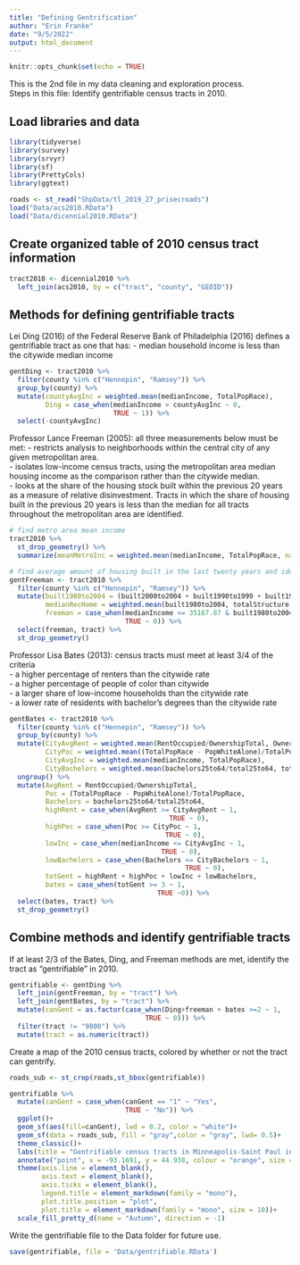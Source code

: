 ```yaml
---
title: "Defining Gentrification"
author: "Erin Franke"
date: "9/5/2022"
output: html_document
---
```


```r
knitr::opts_chunk$set(echo = TRUE)
```

This is the 2nd file in my data cleaning and exploration process. \
Steps in this file: Identify gentrifiable census tracts in 2010. \

## Load libraries and data 

```r
library(tidyverse)
library(survey)
library(srvyr)
library(sf)
library(PrettyCols)
library(ggtext)
```

```r
roads <- st_read("ShpData/tl_2019_27_prisecroads")
load("Data/acs2010.RData")
load("Data/dicennial2010.RData")
```


## Create organized table of 2010 census tract information

```r
tract2010 <- dicennial2010 %>%
  left_join(acs2010, by = c("tract", "county", "GEOID"))
```

## Methods for defining gentrifiable tracts

Lei Ding (2016) of the Federal Reserve Bank of Philadelphia (2016) defines a gentrifiable tract as one that has: 
- median household income is less than the citywide median income

```r
gentDing <- tract2010 %>%
  filter(county %in% c("Hennepin", "Ramsey")) %>%
  group_by(county) %>%
  mutate(countyAvgInc = weighted.mean(medianIncome, TotalPopRace), 
         Ding = case_when(medianIncome > countyAvgInc ~ 0, 
                          TRUE ~ 1)) %>%
  select(-countyAvgInc)
```

Professor Lance Freeman (2005): all three measurements below must be met:
- restricts analysis to neighborhoods within the central city of any given metropolitan area. \
- isolates low-income census tracts, using the metropolitan area median housing income as the comparison rather than the citywide median. \
- looks at the share of the housing stock built within the previous 20 years as a measure of relative disinvestment. Tracts in which the share of housing built in the previous 20 years is less than the median for all tracts throughout the metropolitan area are identified.

```r
# find metro area mean income
tract2010 %>%
  st_drop_geometry() %>%
  summarize(meanMetroInc = weighted.mean(medianIncome, TotalPopRace, na.rm = TRUE))

# find average amount of housing built in the last twenty years and identify gentrifiable tracts accordingly
gentFreeman <- tract2010 %>%
  filter(county %in% c("Hennepin", "Ramsey")) %>%
  mutate(built1980to2004 = (built2000to2004 + built1990to1999 + built1980to1989)  / totalStructure, 
         medianRecHome = weighted.mean(built1980to2004, totalStructure, na.rm = TRUE), 
         freeman = case_when(medianIncome <= 35167.87 & built1980to2004 <= medianRecHome ~ 1, 
                             TRUE ~ 0)) %>%
  select(freeman, tract) %>%
  st_drop_geometry()
```

Professor Lisa Bates (2013): census tracts must meet at least 3/4 of the criteria \
- a higher percentage of renters than the citywide rate \
- a higher percentage of people of color than citywide \
- a larger share of low-income households than the citywide rate \
- a lower rate of residents with bachelor’s degrees than the citywide rate \

```r
gentBates <- tract2010 %>%
  filter(county %in% c("Hennepin", "Ramsey")) %>%
  group_by(county) %>%
  mutate(CityAvgRent = weighted.mean(RentOccupied/OwnershipTotal, OwnershipTotal),
         CityPoc = weighted.mean((TotalPopRace - PopWhiteAlone)/TotalPopRace, TotalPopRace), 
         CityAvgInc = weighted.mean(medianIncome, TotalPopRace), 
         CityBachelors = weighted.mean(bachelors25to64/total25to64, total25to64)) %>%
  ungroup() %>%
  mutate(AvgRent = RentOccupied/OwnershipTotal,
         Poc = (TotalPopRace - PopWhiteAlone)/TotalPopRace, 
         Bachelors = bachelors25to64/total25to64, 
         highRent = case_when(AvgRent >= CityAvgRent ~ 1, 
                                        TRUE ~ 0), 
         highPoc = case_when(Poc >= CityPoc ~ 1, 
                                       TRUE ~ 0), 
         lowInc = case_when(medianIncome <= CityAvgInc ~ 1, 
                                      TRUE ~ 0), 
         lowBachelors = case_when(Bachelors <= CityBachelors ~ 1, 
                                            TRUE ~ 0), 
         totGent = highRent + highPoc + lowInc + lowBachelors, 
         bates = case_when(totGent >= 3 ~ 1, 
                                     TRUE ~0)) %>%
  select(bates, tract) %>%
  st_drop_geometry()
```

## Combine methods and identify gentrifiable tracts

If at least 2/3 of the Bates, Ding, and Freeman methods are met, identify the tract as "gentrifiable" in 2010. 
```r
gentrifiable <- gentDing %>%
  left_join(gentFreeman, by = "tract") %>%
  left_join(gentBates, by = "tract") %>%
  mutate(canGent = as.factor(case_when(Ding+freeman + bates >=2 ~ 1, 
                                  TRUE ~ 0))) %>%
  filter(tract != "9800") %>%
  mutate(tract = as.numeric(tract))
```

Create a map of the 2010 census tracts, colored by whether or not the tract can gentrify. 
```r
roads_sub <- st_crop(roads,st_bbox(gentrifiable))

gentrifiable %>%
  mutate(canGent = case_when(canGent == "1" ~ "Yes", 
                             TRUE ~ "No")) %>%
  ggplot()+
  geom_sf(aes(fill=canGent), lwd = 0.2, color = "white")+
  geom_sf(data = roads_sub, fill = "gray",color = "gray", lwd= 0.5)+
  theme_classic()+
  labs(title = "Gentrifiable census tracts in Minneapolis-Saint Paul in 2010", fill = "Gentrifiable", x = "", y = "")+
  annotate("point", x = -93.1691, y = 44.938, colour = "orange", size = 1) +
  theme(axis.line = element_blank(), 
        axis.text = element_blank(), 
        axis.ticks = element_blank(),
        legend.title = element_markdown(family = "mono"),
        plot.title.position = "plot", 
        plot.title = element_markdown(family = "mono", size = 10))+
  scale_fill_pretty_d(name = "Autumn", direction = -1)
```

Write the gentrifiable file to the Data folder for future use. 
```r
save(gentrifiable, file = 'Data/gentrifiable.RData')
```





